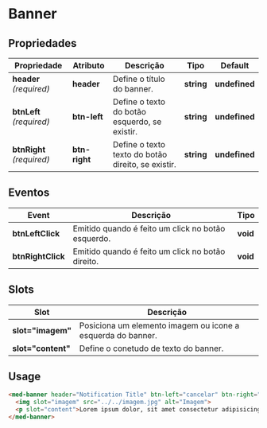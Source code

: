 
<Meta title="Components/Global/Banner/Usage" />

# Banner

## Propriedades

| Propriedade               | Atributo      | Descrição                                          | Tipo       | Default       |
| ------------------------- | ------------- | -------------------------------------------------- | ---------- | ------------- |
| **header** _(required)_   | **header**    | Define o título do banner.                         | **string** | **undefined** |
| **btnLeft** _(required)_  | **btn-left**  | Define o texto do botão esquerdo, se existir.      | **string** | **undefined** |
| **btnRight** _(required)_ | **btn-right** | Define o texto texto do botão direito, se existir. | **string** | **undefined** |

## Eventos

| Event             | Descrição                                          | Tipo     |
| ----------------- | -------------------------------------------------- | ---------|
| **btnLeftClick**  | Emitido quando é feito um click no botão esquerdo. | **void** |
| **btnRightClick** | Emitido quando é feito um click no botão direito.  | **void** |

## Slots

| Slot               | Descrição                                                   |
| ------------------ | ----------------------------------------------------------- |
| **slot="imagem"**  | Posiciona um elemento imagem ou icone a esquerda do banner. |
| **slot="content"** | Define o conetudo de texto do banner.                       |

## Usage

```html
<med-banner header="Notification Title" btn-left="cancelar" btn-right="editar dados">
  <img slot="imagem" src="../../imagem.jpg" alt="Imagem">
  <p slot="content">Lorem ipsum dolor, sit amet consectetur adipisicing elit. Ipsam eaque deserunt quidem! Doloribus voluptatem quod porro facere voluptate et. Minima explicabo placeat doloribus voluptatibus magni iusto consequatur perferendis libero, porro cum. Unde, corrupti alias, vitae aliquid iure asperiores ratione optio vel culpa tempora temporibus, molestias labore? Iusto repudiandae voluptatibus ab.</p>
</med-banner>
```
